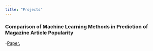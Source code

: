 ```yaml
---
title: "Projects"
---
```


### Comparison of Machine Learning Methods in Prediction of Magazine Article Popularity

-[Paper.](C:/Users/steph/OneDrive/Documents/Biostatistics%20Tools/Machine%20Learning%20Classification%20Popularity.pdf)